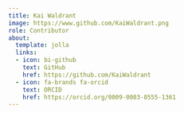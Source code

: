 ```yaml
---
title: Kai Waldrant
image: https://www.github.com/KaiWaldrant.png
role: Contributor
about:
  template: jolla
  links:
  - icon: bi-github
    text: GitHub
    href: https://github.com/KaiWaldrant
  - icon: fa-brands fa-orcid
    text: ORCID
    href: https://orcid.org/0009-0003-8555-1361
---
```


